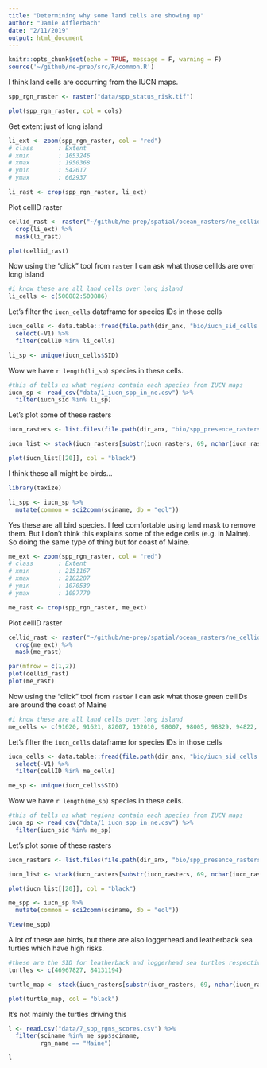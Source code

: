 ```yaml
---
title: "Determining why some land cells are showing up"
author: "Jamie Afflerbach"
date: "2/11/2019"
output: html_document
---
```


```r
knitr::opts_chunk$set(echo = TRUE, message = F, warning = F)
source('~/github/ne-prep/src/R/common.R')
```

I think land cells are occurring from the IUCN maps.

```r
spp_rgn_raster <- raster("data/spp_status_risk.tif")

plot(spp_rgn_raster, col = cols)
```

Get extent just of long island

```r
li_ext <- zoom(spp_rgn_raster, col = "red")
# class       : Extent 
# xmin        : 1653246 
# xmax        : 1950368 
# ymin        : 542017 
# ymax        : 662937 
```
```r
li_rast <- crop(spp_rgn_raster, li_ext)
```


Plot cellID raster

```r
cellid_rast <- raster("~/github/ne-prep/spatial/ocean_rasters/ne_cellids.tif") %>%
  crop(li_ext) %>%
  mask(li_rast)

plot(cellid_rast)
```

Now using the "click" tool from `raster` I can ask what those cellIds are over long island

```r
#i know these are all land cells over long island
li_cells <- c(500882:500886)
```

Let's filter the `iucn_cells` dataframe for species IDs in those cells

```r
iucn_cells <- data.table::fread(file.path(dir_anx, "bio/iucn_sid_cells.csv")) %>%
  select(-V1) %>%
  filter(cellID %in% li_cells)

li_sp <- unique(iucn_cells$SID)
```

Wow we have `r length(li_sp)` species in these cells.

```r
#this df tells us what regions contain each species from IUCN maps
iucn_sp <- read_csv("data/1_iucn_spp_in_ne.csv") %>%
  filter(iucn_sid %in% li_sp)
```

Let's plot some of these rasters

```r
iucn_rasters <- list.files(file.path(dir_anx, "bio/spp_presence_rasters"), full.names = T)

iucn_list <- stack(iucn_rasters[substr(iucn_rasters, 69, nchar(iucn_rasters)-4) %in% li_sp])
```

```r
plot(iucn_list[[20]], col = "black")
```

I think these all might be birds...

```r
library(taxize)

li_spp <- iucn_sp %>%
  mutate(common = sci2comm(sciname, db = "eol"))
```

Yes these are all bird species. I feel comfortable using land mask to remove them. But I don't think this explains some of the edge cells (e.g. in Maine). So doing the same type of thing but for coast of Maine.

```r
me_ext <- zoom(spp_rgn_raster, col = "red")
# class       : Extent 
# xmin        : 2151167 
# xmax        : 2182287 
# ymin        : 1070539 
# ymax        : 1097770 
```

```r
me_rast <- crop(spp_rgn_raster, me_ext)
```

Plot cellID raster

```r
cellid_rast <- raster("~/github/ne-prep/spatial/ocean_rasters/ne_cellids.tif") %>%
  crop(me_ext) %>%
  mask(me_rast)

par(mfrow = c(1,2))
plot(cellid_rast)
plot(me_rast)
```

Now using the "click" tool from `raster` I can ask what those green cellIDs are around the coast of Maine

```r
#i know these are all land cells over long island
me_cells <- c(91620, 91621, 82007, 102010, 98007, 98005, 98829, 94822, 94022)
```



Let's filter the `iucn_cells` dataframe for species IDs in those cells

```r
iucn_cells <- data.table::fread(file.path(dir_anx, "bio/iucn_sid_cells.csv")) %>%
  select(-V1) %>%
  filter(cellID %in% me_cells)

me_sp <- unique(iucn_cells$SID)
```

Wow we have `r length(me_sp)` species in these cells.

```r
#this df tells us what regions contain each species from IUCN maps
iucn_sp <- read_csv("data/1_iucn_spp_in_ne.csv") %>%
  filter(iucn_sid %in% me_sp)
```

Let's plot some of these rasters

```r
iucn_rasters <- list.files(file.path(dir_anx, "bio/spp_presence_rasters"), full.names = T)

iucn_list <- stack(iucn_rasters[substr(iucn_rasters, 69, nchar(iucn_rasters)-4) %in% me_sp])
```

```r
plot(iucn_list[[20]], col = "black")
```

```r
me_spp <- iucn_sp %>%
  mutate(common = sci2comm(sciname, db = "eol"))

View(me_spp)
```

A lot of these are birds, but there are also loggerhead and leatherback sea turtles which have high risks.

```r
#these are the SID for leatherback and loggerhead sea turtles respectively. I want to map them
turtles <- c(46967827, 84131194)

turtle_map <- stack(iucn_rasters[substr(iucn_rasters, 69, nchar(iucn_rasters)-4) %in% turtles])

plot(turtle_map, col = "black")
```

It's not mainly the turtles driving this 

```r
l <- read.csv("data/7_spp_rgns_scores.csv") %>%
  filter(sciname %in% me_spp$sciname,
         rgn_name == "Maine")

l
```



